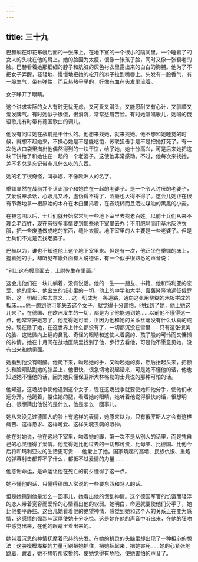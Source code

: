 ```yaml
---
---
---
```

title: 三十九
---



巴赫躺在印花布幔后面的一张床上，在地下室的一个很小的隔间里。一个睡着了的女人的头枕在他的肩上。她的脸因为太瘦，很像一张孩子脸，同时又像一张衰老的脸。巴赫看着她那细细的脖子和肮脏的灰色衬衣里露出来的白白的胸脯。他为了不把女子弄醒，轻轻地、慢慢地把她的松开的辫子拉到嘴唇上。头发有一股香气，有一股生气，带有弹性，而且热热乎乎的，好像有血在头发里流着。

女子睁开了眼睛。

这个讲求实际的女人有时无忧无虑，又可爱又滑头，又能忍耐又有心计，又驯顺又爱发脾气。有时她似乎很傻，很消沉，常常愁眉苦脸。有时她唱唱歌儿，她唱的俄语歌儿有时带有德国歌曲的调儿。

他没有问过她在战前是干什么的。他想来找她，就来找她。他不想和她睡觉的时候，就想不起她来，不操心她是不是能吃饱，苏联狙击手是不是把她打死了。有一次他从口袋里掏出他偶然得到的一块干饼，给了她，她十分高兴，可是后来她把这块干饼给了和她住在一起的一个老婆子。这使他非常感动。不过，他每次来找她，差不多总是忘记带点儿什么吃的东西。

她的名字很奇怪，叫季娜，不像欧洲人的名字。

季娜显然在战前并不认识那个和她住在一起的老婆子。是一个令人讨厌的老婆子，又爱说奉承话，心眼儿又坏，虚伪得不得了，酒瘾也大得不得了。这会儿她正在很有节奏地拿一根原始的木杵在木臼里捣着，在舂烧糊而且洒过煤油的黑黑的小麦。

在被包围以后，士兵们就开始常常到一些地下室里去找老百姓。以前士兵们从来不理会老百姓，现在有很多事情要到那些地下室里去办：不用肥皂而用草木灰洗衣服，把一些废渣做成吃的东西，缝补衣服。地下室里的人主要是一些老婆子。但是士兵们不光是去找老婆子。

巴赫以为，谁也不知道他上这个地下室里来。但是有一次，他正坐在季娜的床上，握着她的手，却听见布幔外面有人说德语，有一个似乎很熟悉的声音说：

“别上这布幔里面去，上尉先生在里面。”

这会儿他们在一块儿躺着，没有说话。他的一生——朋友、书籍、他和玛利亚的恋爱、他的童年、他出生的城市里的一切、他上的中学和大学、轰轰隆隆地远征俄罗斯，这一切都已失去意义……这一切成为一条道路，通向这张用烧糊的木板拼成的板床……他一想到他可能失去这个女子，就觉得十分害怕。他找到了她，他上她这儿来了，在德国、在欧洲发生的一切，都是为了他能遇到她……以前他不懂得这一点，他常常把她忘了，他觉得她可爱，正因为他和她的关系丝毫没有什么认真的成分。现在除了她，在这世界上什么都没有了，一切都沉没在雪里……只有这张很美的脸、这微微向上翻的鼻孔、奇怪的眼睛和这使人着魔的、孩子般的可怜而又慵懒的神情。她在十月间在战地医院里找到了他，步行去看他，可是他不愿意见她，没有出来和她见面。

她看到他没有喝醉。他跪下来，吻起她的手，又吻起她的脚，然后抬起头来，把额头和脸颊贴到她的膝盖上，他很快、很急切地说起话来，可是她不懂他的话，他也知道她不懂他的话，因为她只懂保卫斯大林格勒的士兵说的那种可怕的话。

他知道，这场战争使他遇到这个女子，现在这场战争就要使她和他分手，使他们永远分开。他跪着，搂住她的腿，看着她的眼睛，她听着他说得很快的话，很想明白、很想猜出他说的是什么，他是怎么一回事儿。

她从来没见过德国人的脸上有这样的表情，她原来以为，只有俄罗斯人才会有这样痛苦、这样恳求、这样可爱、这样失魂丧魄的眼神。

他在对她说，他在这地下室里，吻着她的脚，第一次不是从别人的话里，而是凭自己的心灵懂得了爱情。他觉得她比他过去的一切都可贵，比母亲、比德国、比他今后将和玛利亚过的生活更可贵……他爱上了她。国家筑起的高墙、民族仇恨、重炮的弹幕射击都算不了什么，都抵不过爱情的力量……

他感谢命运，是命运让他在死亡的前夕懂得了这一点。

她不懂他的话，只懂得德国人常说的一些要东西和骂人的话。

但是她猜到他是怎么一回事儿，她看出他的慌乱神情。这个德国军官的饥饿而轻浮的恋人带着宽容而爱怜的心情看出他的软弱。她明白，命运就要使他们分手了，她比他要平静些。这会儿她看着他的绝望神情，感觉到她和这个人的关系正在变为感情，这感情的强烈与深厚使她十分吃惊。这是她在他的声音中听出来，在他的狂吻中感觉出来，在他的眼睛里看出来的。

她带着沉思的神情抚摩着巴赫的头发。在她的机灵的头脑里却出现了一种担心的想法：这股模模糊糊的力量可别把她抓住，把她捆起来，把她害死……她的心紧张地跳着，跳着，她不想听那狡猾的、使她觉得有危险、使她害怕的声音了。